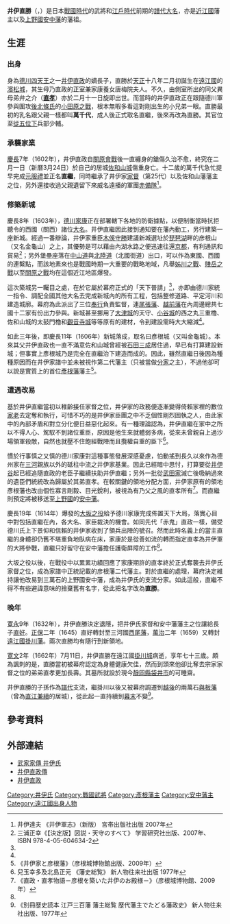 {{Infobox officeholder 
| name= 井伊直勝
| image= 
| caption=

| order=[[安中藩|安中藩]]第1代藩主
| term_start=1615年
| term_end=1632年
| predecessor=新設
| successor= {{link-ja|井伊直好|井伊直好}}

| order1=[[彥根藩|彥根藩]]第1代藩主
| term_start1=1606年
| term_end1=1615年
| predecessor1=改自佐和山藩
| successor1= [[井伊直孝|井伊直孝]]

| order2={{link-ja|佐和山藩|佐和山藩}}第2代藩主
| term_start2=1602年
| term_end2=1606年
| predecessor2=[[井伊直政|井伊直政]]
| successor2= 改為彥根藩

| birth_date=1590年<br>（[[天正_(日本)|天正]]18年）
| birth_place= 
| death_date={{death date and age|1662|8|24|1590}}<br>（[[寬文|寬文]]2年7月11日）
| death_place= 
| module  = {{日本武士|child=yes
|時代= [[安土桃山時代|安土桃山]]後期 - [[江戶時代|江戶時代]]前期 
|改名= 萬千代（乳名）、直繼、直勝
|別名= 
|諡号= 
|神号= 
|戒名= 雲光院殿月山了照大居士
|洗禮名= 
|墓所= 可睡齋（[[靜岡縣|靜岡縣]][[袋井市|袋井市]]）
|朝廷官位= [[從五位|從五位下]][[兵部少輔|兵部少輔]]
|幕府= 
|主君= [[德川氏|德川氏]]
|藩= [[近江國|近江國]]佐和山藩→[[上野國|上野國]][[安中藩|安中藩]]
|氏族= [[井伊氏|井伊氏]]
|父母= 父：[[井伊直政|井伊直政]]<br/>母：花（唐梅院），[[松平康親|松平康親]]之女，[[德川家康|德川家康]]養女
|兄弟= 政子（[[松平忠吉|松平忠吉]]之妻）、'''直勝'''、[[井伊直孝|直孝]]、京姬（[[伊達秀宗|伊達秀宗]]之妻）
|妻= 正室：[[鳥居忠政|鳥居忠政]]之女<br/>繼室：[[中島新左衛門|中島新左衛門]]之女
|子= [[井伊直好|直好]]
|女= 女（[[井伊直滋|井伊直滋]]之妻）
 }}
}}
'''井伊直勝'''（{{jpn|j=井伊 直勝|kana=いい なおかつ|rm=Ii Naokatsu}}，{{bd|1590年||1662年|8月24日|}}）是日本[[战国_(日本)|戰國時代]]的武將和[[江戶時代|江戶時代]]前期的[[譜代大名|譜代大名]]，亦是[[近江國|近江國]]{{link-ja|佐和山藩|佐和山藩}}藩主以及[[上野國|上野國]][[安中藩|安中藩]]的藩祖。

==生涯==
===出身===
身為[[德川四天王|德川四天王]]之一[[井伊直政|井伊直政]]的嫡長子，直勝於[[天正_(日本)|天正]]十八年二月初誕生在[[遠江國|遠江國]]的[[濱松城|濱松城]]，其生母乃直政的正室兼家康養女唐梅院夫人。不久，由側室所出的同父異母弟弁之介（'''[[井伊直孝|直孝]]'''）亦於二月十一日旋即出世。而當時的井伊直政正在跟隨德川軍參與圍攻[[後北條氏|後北條氏]]的[[小田原之戰|小田原之戰]]，根本無暇多看這對剛出生的小兄弟一眼。直勝最初的乳名跟父親一樣都叫'''萬千代'''，成人後正式取名直繼，後來再改為直勝。其官位至[[從五位|從五位下]]兵部少輔。

===承襲家業===
[[慶長|慶長]]7年（1602年），井伊直政自[[關原會戰|關原會戰]]後一直纏身的鎗傷久治不愈，終究在二月一日（新曆3月24日）於自己的居城[[佐和山城|佐和山城]]傷重身亡。十二歲的萬千代急忙提早完成[[元服禮|元服禮]]並正名'''直繼'''，同時繼承了井伊家[[家督|家督]]（第25代）以及佐和山藩藩主之位，另外還接收過父親遺留下來威名遠播的軍團[[赤備|赤備隊]]<ref name="井伊軍志">井伊達夫 《井伊軍志》（新版） 宮帯出版社出版 2007年</ref>。

===修築新城===
慶長8年（1603年），[[德川家康|德川家康]]正在部署轄下各地的防衛據點，以便制衡當時抗拒聽令的西國（關西）諸位[[大名_(称谓)|大名]]。井伊直繼因此接到通知要在藩內動工，另行建築一座新城。經過一番辯論，井伊家重臣[[木俁守勝|木俁守勝]]建議新城選址於[[琵琶湖|琵琶湖]]畔的彦根山（又名金龜山）之上，其優勢是可以藉由內湖水路之便迅速往還[[京都|京都]]，有利通訊和貿易<ref name="図説・天守のすべて">三浦正幸《【決定版】図説・天守のすべて》 学習研究社出版、2007年、ISBN 978-4-05-604634-2</ref>；另外堡壘座落在[[中山道|中山道]]與[[北陸道|北陸道]]（北國街道）出口，可以作為東國、西國的連繫點，而該地素來也是戰國時期一大重要的戰略地域，凡舉[[姊川之戰|姊川之戰]]、[[賤岳之戰|賤岳之戰]]以至[[關原之戰|關原之戰]]均在這個近江地區爆發。

這次築城另一矚目之處，在於它屬於幕府正式的「天下普請」<ref name="図説・天守のすべて"/>，亦即由德川家統一指令、調配全國其他大名去完成新城內的所有工程，包括整修道路、平定河川和建造城廓。幕府為此派出了三位[[奉行|奉行]]負責監督，連[[尾張藩|尾張藩]]、[[越前藩|越前藩]]在內周邊總共七國十二家有份出力參與。新城甚至挪用了[[大津城|大津城]]的天守、[[小谷城|小谷城]]的西之丸三重櫓、佐和山城的太鼓門櫓和[[觀音寺城|觀音寺城]]等等原有的建材，令到建設需時大大縮減<ref name="図説・天守のすべて"/>。

如此三年後，即慶長11年（1606年）新城落成，取名曰彥根城（又叫金龜城）。本來其父井伊直政也一直不滿意佐和山城曾經被[[石田三成|石田三成]]居住過，早已有打算建設新城；但事實上彥根城乃是完全在直繼治下建造而成的。因此，雖然直繼日後因為種種原因而在井伊家譜中並未被視作第二代藩主（只被當做[[分家|分家]]之主），不過他卻可以說是實質上的首位[[彥根藩|彥根藩]]藩主<ref>《井伊家と彦根藩》（彦根城博物館出版、2009年）</ref>。

===遭遇改易===
基於井伊直繼當初以稚齡接任家督之位，井伊家的政務便逐漸變得倚賴家裡的數位[[家老|家老]]去定奪和執行，可惜不巧的是井伊家臣團之中不乏個性剛烈固執之人，由此家中的內部矛盾和對立分化便日益惡化起來。有一種理論認為，井伊直繼在家中之所以不得人心、駕馭不到諸位重臣，原因是他生來就體弱多病，從來未曾親自上過沙場領軍殺敵，自然也就壓不住飽經戰陣而且攬權自重的臣下<ref>兒玉幸多及北島正元 《藩史総覧》 新人物往来社出版 1977年</ref>。

慣於行事慎之又慎的德川家康對這種事態發展深感憂慮，怕動搖到長久以來作為德州家在[[三河國|三河]]親族以外的砥柱中流之井伊家基業。因此已經暗中思忖，打算要從[[井伊谷|井伊谷]]起已經追隨直政的老臣子繼續扶助井伊直繼；另外一批從[[武田家|武田家]]滅亡後吸納過來的遺臣們統統改為歸屬於其弟直孝。在較關鍵的領地分配方面，井伊家原有的領地彥根藩也改由個性寡言剛毅、目光銳利，被視為有乃父之風的直孝所有<ref>《直政・直孝物語－彦根を築いた井伊のお殿様－》（彦根城博物館、2009年）</ref>。而直繼則預定將被移送至[[上野國|上野國]]的[[安中藩|安中藩]]。

慶長19年（1614年）爆發的[[大坂之役|大坂之役]]給予德川家康完成佈置天下大局，落實心目中對包括直繼在內，各大名、家臣裁決的機會。如同先代「赤鬼」直政一樣，備受德川氏上下景仰和信賴的井伊家收到了領兵出陣的號召。然而此時名義上的當主直繼的身體卻仍舊不堪重負地臥病在床，家康於是從善如流的轉而指定直孝為井伊軍的大將參戰，直繼只好留守在安中藩擔任護衛屏障的工作<ref name="井伊軍志"/>。

大坂之役以後，在戰役中以累累功績回應了家康期許的直孝終於正式奪襲去井伊氏家督之位，成為家譜中正統記載的彦根藩二代藩主。對於直繼的處理，幕府決定維持讓他改易到三萬石的上野國安中藩，成為井伊氏的支流分家。如此這般，直繼不得不有些避諱意味的捨棄舊有名字，從此把名字改為'''直勝'''。

===晚年===
[[寛永|寛永]]9年（1632年），井伊直勝決定退隱，把井伊氏家督和安中藩藩主之位讓給長子[[井伊直好|直好]]。[[正保|正保]]二年（1645）直好轉封至三河國[[西尾藩|西尾藩]]，[[萬治|萬治]]二年（1659）又轉封[[遠江國|遠江國]][[掛川藩|掛川藩]]。兩次直勝均有隨行到新領地。

[[寛文|寛文]]2年（1662年）7月11日，井伊直勝在遠江國[[掛川城|掛川城]]病逝，享年七十三歲。頗為諷刺的是，直勝當初被幕府認定為身體健康欠佳，然而到頭來他卻比奪去宗家家督之位的弟弟直孝更加長壽。其墓所就設於現今[[靜岡縣|靜岡縣]][[袋井市|袋井市]]的可睡齋。

井伊直勝的子孫作為[[譜代家臣|譜代]]支流，繼掛川以後又被幕府調遷到[[越後國|越後]]的兩萬石[[與板藩|與板藩]]（曾為[[直江兼續|直江兼續]]的居城），從此起一直持續到[[幕末|幕末]]不變<ref>《別冊歴史読本 江戸三百藩 藩主総覧 歴代藩主でたどる藩政史》 新人物往来社出版、1977年</ref>。

== 參考資料 ==
{{reflist}}

== 外部連結 ==
*[http://www2.harimaya.com/sengoku/html/ii_k.html 武家家傳 井伊氏]{{Wayback|url=http://www2.harimaya.com/sengoku/html/ii_k.html |date=20191216075313 }}
*[https://web.archive.org/web/20080226205545/http://se-n-go-ku.org/friends/iinaomasa.htm 井伊直政傳]
*[https://archive.is/20030908193110/http://www5d.biglobe.ne.jp/~hatabo/busyou/tokugawa/i_naomasa.html 井伊直政]

{{井伊氏歷代當主}}
{{彥根藩主||1602年 - 1615年}}
{{安中藩主|[[井伊氏|井伊氏]]|初代|1615年 - 1632年}}

{{DEFAULTSORT:Ii Naokatsu}}
[[Category:井伊氏|Category:井伊氏]]
[[Category:戰國武將|Category:戰國武將]]
[[Category:彥根藩主|Category:彥根藩主]]
[[Category:安中藩主|Category:安中藩主]]
[[Category:遠江國出身人物|Category:遠江國出身人物]]